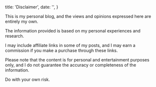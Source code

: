 
  title: 'Disclaimer',
  date: '',
}

This is my personal blog, and the views and opinions expressed here are entirely my own.

The information provided is based on my personal experiences and research.

I may include affiliate links in some of my posts, and I may earn a commission if you make a purchase through these links.

Please note that the content is for personal and entertainment purposes only, and I do not guarantee the accuracy or completeness of the information.

Do with your own risk.
